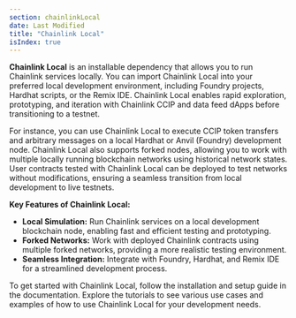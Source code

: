 ```yaml
---
section: chainlinkLocal
date: Last Modified
title: "Chainlink Local"
isIndex: true
---
```


**Chainlink Local** is an installable dependency that allows you to run Chainlink services locally. You can import Chainlink Local into your preferred local development environment,
including Foundry projects, Hardhat scripts, or the Remix IDE. Chainlink Local enables rapid exploration, prototyping, and iteration with Chainlink CCIP and data feed dApps
before transitioning to a testnet.

For instance, you can use Chainlink Local to execute CCIP token transfers and arbitrary messages on a local Hardhat or Anvil (Foundry) development node. Chainlink Local also supports forked nodes,
allowing you to work with multiple locally running blockchain networks using historical network states. User contracts tested with Chainlink Local can be deployed to test networks without modifications,
ensuring a seamless transition from local development to live testnets.

**Key Features of Chainlink Local:**

- **Local Simulation:** Run Chainlink services on a local development blockchain node, enabling fast and efficient testing and prototyping.
- **Forked Networks:** Work with deployed Chainlink contracts using multiple forked networks, providing a more realistic testing environment.
- **Seamless Integration:** Integrate with Foundry, Hardhat, and Remix IDE for a streamlined development process.

To get started with Chainlink Local, follow the installation and setup guide in the documentation. Explore the tutorials to see various use cases and examples
of how to use Chainlink Local for your development needs.
